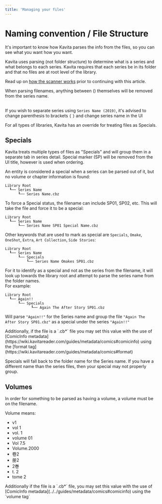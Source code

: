 ```yaml
---
title: 'Managing your files'
---
```



 # Naming convention / File Structure
It's important to know how Kavita parses the info from the files, so you can see what you want how you want.

Kavita uses parsing (not folder structure) to determine what is a series and what belongs to each series. Kavita requires that each series be in its folder and that no files are at root level of the library.

Read up on [how the scanner works](../scanner.mdx) prior to continuing with this article.


<Callout type="info">
	 When parsing filenames, anything between () themselves will be removed from the series name.
</Callout>

 <br/>If you wish to separate series using `Series Name (2019)`, it's advised to change parenthesis to brackets `{` `}` and change series name in the UI

For all types of libraries, Kavita has an override for treating files as Specials. 

## Specials

Kavita treats multiple types of files as "Specials" and will group them in a separate tab in series detail. Special marker (SP) will be removed from the UI title, however is used when ordering.

An entity is considered a special when a series can be parsed out of it, but no volume or chapter information is found:

```
Library Root
  ┖── Series Name
      ┖── Series Name.cbz
```

To force a Special status, the filename can include SP01, SP02, etc.
This will take the file and force it to be a special:

```
Library Root
  ┖── Series Name
      ┖── Series Name SP01 Special Name.cbz
```

Other keywords that are used to mark as special are `Specials`, `Omake`, `OneShot`, `Extra`, `Art Collection`, `Side Stories`:

```
Library Root
  ┖── Series Name
      ┖── Specials
          ┖── Series Name Omakes SP01.cbz
```

For it to identify as a special and not as the series from the filename, it will look up towards the library root and attempt to parse the series name from the folder names.<br/>
For example:

```
Library Root
  ┖── Again!!
      ┖── Specials
            ┖── Again The After Story SP01.cbz
```
Will parse `"Again!!"` for the Series name and group the file `"Again The After Story SP01.cbz"` as a special under the series `"Again!!"`


<Callout type="info">
	 Additionally, if the file is a `.cb*` file you may set this value with the use of [ComicInfo metadata](https://wiki.kavitareader.com/guides/metadata/comics#comicinfo) using the [format tag](https://wiki.kavitareader.com/guides/metadata/comics#format)
</Callout>

Specials will fall back to the folder name for the Series name. If you have a different name than the series files, then your special may not properly group.

## Volumes
In order for something to be parsed as having a volume, a volume must be on the filename.

Volume means:
* v1
* vol 1
* vol. 1
* volume 01
* Vol 7.5
* Volume.2000
* 卷2
* 册2
* 2巻
* t. 2
* tome 2

<Callout type="info">
	  Additionally if the file is a `.cb*` file, you may set this value with the use of [ComicInfo metadata](../../guides/metadata/comics#comicinfo) using the `volume tag`
</Callout>
